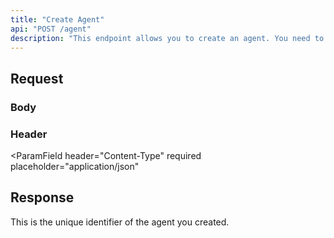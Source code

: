 ```yaml
---
title: "Create Agent"
api: "POST /agent"
description: "This endpoint allows you to create an agent. You need to the provide context and phone number."
---
```


<Snippet file="agent.definition.mdx" />

## Request

### Body

<Snippet file="agent.body.mdx" />

### Header

<ParamField
  header="Content-Type"
  required
  placeholder="application/json"
></ParamField>

<Snippet file="authorization.header.mdx" />

## Response

<ResponseField name="agentId" type="string">
  This is the unique identifier of the agent you created.
</ResponseField>
